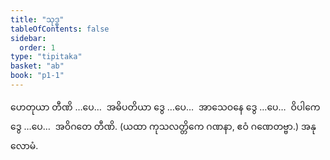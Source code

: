 ```yaml
---
title: "သုဒ္ဓ"
tableOfContents: false
sidebar:
  order: 1
type: "tipitaka"
basket: "ab"
book: "p1-1"
---
```



<DynamicBreadcrumb />

<Division number="48" book="p1-1" e="ch" v="36" p="405">

<Paragraph number="2593" book="p1-1">
ဟေတုယာ တီဏိ …ပေ…  အဓိပတိယာ ဒွေ …ပေ…  အာသေဝနေ ဒွေ …ပေ…  ဝိပါကေ ဒွေ …ပေ…  အဝိဂတေ တီဏိ.

</Paragraph>
</Division>

<Paragraph number="2594" type="center" book="p1-1">
(ယထာ ကုသလတ္တိကေ ဂဏနာ, ဧဝံ ဂဏေတဗ္ဗာ.)



</Paragraph>

<Paragraph number="2595" type="center" book="p1-1">
အနုလောမံ.
</Paragraph>
